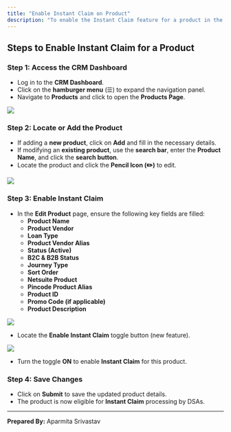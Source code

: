 ```yaml
---
title: "Enable Instant Claim on Product"
description: "To enable the Instant Claim feature for a product in the CRM, allowing DSAs to process direct claims efficiently."
---
```


## **Steps to Enable Instant Claim for a Product**

### **Step 1: Access the CRM Dashboard**

- Log in to the **CRM Dashboard**.
- Click on the **hamburger menu** (☰) to expand the navigation panel.
- Navigate to **Products** and click to open the **Products Page**.

![](https://ruloans-bucket.s3.ap-south-1.amazonaws.com/docs/crm/features/products/instant-claim/image1.png)

### **Step 2: Locate or Add the Product**

- If adding a **new product**, click on **Add** and fill in the necessary details.
- If modifying an **existing product**, use the **search bar**, enter the **Product Name**, and click the **search button**.
- Locate the product and click the **Pencil Icon (✏️)** to edit.

![](https://ruloans-bucket.s3.ap-south-1.amazonaws.com/docs/crm/features/products/instant-claim/image2.png)

### **Step 3: Enable Instant Claim**

- In the **Edit Product** page, ensure the following key fields are filled:
  - **Product Name**
  - **Product Vendor**
  - **Loan Type**
  - **Product Vendor Alias**
  - **Status (Active)**
  - **B2C & B2B Status**
  - **Journey Type**
  - **Sort Order**
  - **Netsuite Product**
  - **Pincode Product Alias**
  - **Product ID**
  - **Promo Code (if applicable)**
  - **Product Description**

![](https://ruloans-bucket.s3.ap-south-1.amazonaws.com/docs/crm/features/products/instant-claim/image3.png)

- Locate the **Enable Instant Claim** toggle button (new feature).

![](https://ruloans-bucket.s3.ap-south-1.amazonaws.com/docs/crm/features/products/instant-claim/image4.png)

- Turn the toggle **ON** to enable **Instant Claim** for this product.

### **Step 4: Save Changes**

- Click on **Submit** to save the updated product details.
- The product is now eligible for **Instant Claim** processing by DSAs.

---

**Prepared By:** Aparmita Srivastav